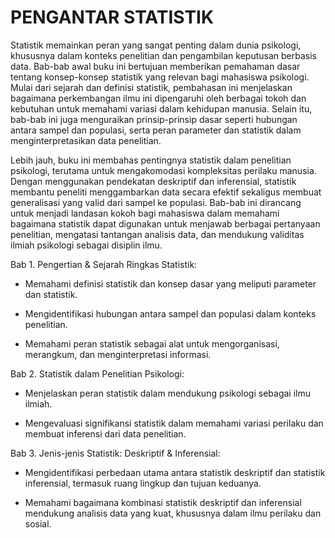 # PENGANTAR STATISTIK {#sec-pengantar}

Statistik memainkan peran yang sangat penting dalam dunia psikologi, khususnya dalam konteks penelitian dan pengambilan keputusan berbasis data. Bab-bab awal buku ini bertujuan memberikan pemahaman dasar tentang konsep-konsep statistik yang relevan bagi mahasiswa psikologi. Mulai dari sejarah dan definisi statistik, pembahasan ini menjelaskan bagaimana perkembangan ilmu ini dipengaruhi oleh berbagai tokoh dan kebutuhan untuk memahami variasi dalam kehidupan manusia. Selain itu, bab-bab ini juga menguraikan prinsip-prinsip dasar seperti hubungan antara sampel dan populasi, serta peran parameter dan statistik dalam menginterpretasikan data penelitian.

Lebih jauh, buku ini membahas pentingnya statistik dalam penelitian psikologi, terutama untuk mengakomodasi kompleksitas perilaku manusia. Dengan menggunakan pendekatan deskriptif dan inferensial, statistik membantu peneliti menggambarkan data secara efektif sekaligus membuat generalisasi yang valid dari sampel ke populasi. Bab-bab ini dirancang untuk menjadi landasan kokoh bagi mahasiswa dalam memahami bagaimana statistik dapat digunakan untuk menjawab berbagai pertanyaan penelitian, mengatasi tantangan analisis data, dan mendukung validitas ilmiah psikologi sebagai disiplin ilmu.

```{=htmlx}
<!DOCTYPE html>
<html lang="en">
<head>
  <meta charset="UTF-8">
  <title>Textbox Example</title>
  <style>
    .textbox {
      border: 1px solid #ccc;
      width: 600px;
      margin: 20px auto;
      font-family: Georgia, serif;
    }

    .textbox-header {
      background-color: #4a6d1f; /* hijau tua */
      color: white;
      padding: 8px 12px;
      font-style: italic;
      font-weight: normal;
    }

    .textbox-body {
      background-color: #d8dfc0; /* hijau muda */
      padding: 15px 20px;
    }

    .textbox-body ul {
      margin-top: 10px;
    }
  </style>
</head>
<body>
<p>&nbsp;</p>
<div class="textbox">
<div class="textbox-header">Tujuan Pembelajaran</div>
<div class="textbox-body">
<p>Bab 1. Pengertian &amp; Sejarah Ringkas Statistik:</p>
<ul>
<li>Memahami definisi statistik dan konsep dasar yang meliputi parameter dan statistik</li>
<li>Mengidentifikasi hubungan antara sampel dan populasi dalam konteks penelitian.</li>
<li>Memahami peran statistik sebagai alat untuk mengorganisasi, merangkum, dan menginterpretasi informasi.</li>
</ul>
<p>Bab 2. Statistik dalam Penelitian Psikologi:</p>
<ul>
<li>Menjelaskan peran statistik dalam mendukung psikologi sebagai ilmu ilmiah.</li>
<li>Mengevaluasi signifikansi statistik dalam memahami variasi perilaku dan membuat inferensi dari data penelitian.</li>
</ul>
<p>Bab&nbsp;3. Jenis-jenis Statistik: Deskriptif &amp; Inferensial:</p>
<ul>
<li>Mengidentifikasi perbedaan utama antara statistik deskriptif dan statistik inferensial, termasuk ruang lingkup dan tujuan keduanya.</li>
<li>Memahami bagaimana kombinasi statistik deskriptif dan inferensial mendukung analisis data yang kuat, khususnya dalam ilmu perilaku dan sosial.</li>
</ul>
</div>
</div>
```
::: {.callout-note title="*Tujuan Pembelajaran*"}
Bab 1. Pengertian & Sejarah Ringkas Statistik:

-   Memahami definisi statistik dan konsep dasar yang meliputi parameter dan statistik.

-   Mengidentifikasi hubungan antara sampel dan populasi dalam konteks penelitian.

-   Memahami peran statistik sebagai alat untuk mengorganisasi, merangkum, dan menginterpretasi informasi.\

Bab 2. Statistik dalam Penelitian Psikologi:

-   Menjelaskan peran statistik dalam mendukung psikologi sebagai ilmu ilmiah.

-   Mengevaluasi signifikansi statistik dalam memahami variasi perilaku dan membuat inferensi dari data penelitian.\

Bab 3. Jenis-jenis Statistik: Deskriptif & Inferensial:

-   Mengidentifikasi perbedaan utama antara statistik deskriptif dan statistik inferensial, termasuk ruang lingkup dan tujuan keduanya.

-   Memahami bagaimana kombinasi statistik deskriptif dan inferensial mendukung analisis data yang kuat, khususnya dalam ilmu perilaku dan sosial.
:::
